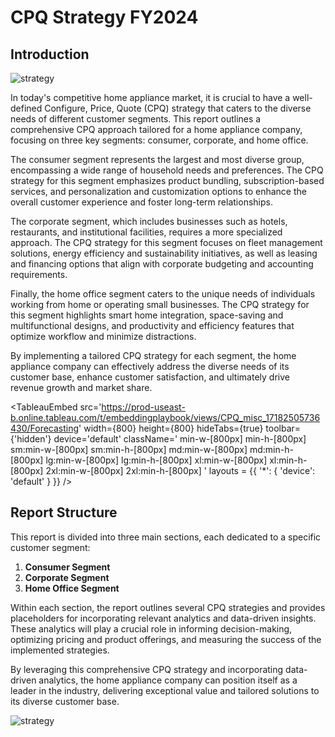 
# CPQ Strategy FY2024

## Introduction

![strategy](https://images.unsplash.com/photo-1707761918029-1295034aa31e?q=80&w=2940&auto=format&fit=crop&ixlib=rb-4.0.3&ixid=M3wxMjA3fDB8MHxwaG90by1wYWdlfHx8fGVufDB8fHx8fA%3D%3D)

In today's competitive home appliance market, it is crucial to have a well-defined Configure, Price, Quote (CPQ) strategy that caters to the diverse needs of different customer segments. This report outlines a comprehensive CPQ approach tailored for a home appliance company, focusing on three key segments: consumer, corporate, and home office.

The consumer segment represents the largest and most diverse group, encompassing a wide range of household needs and preferences. The CPQ strategy for this segment emphasizes product bundling, subscription-based services, and personalization and customization options to enhance the overall customer experience and foster long-term relationships.

The corporate segment, which includes businesses such as hotels, restaurants, and institutional facilities, requires a more specialized approach. The CPQ strategy for this segment focuses on fleet management solutions, energy efficiency and sustainability initiatives, as well as leasing and financing options that align with corporate budgeting and accounting requirements.

Finally, the home office segment caters to the unique needs of individuals working from home or operating small businesses. The CPQ strategy for this segment highlights smart home integration, space-saving and multifunctional designs, and productivity and efficiency features that optimize workflow and minimize distractions.

By implementing a tailored CPQ strategy for each segment, the home appliance company can effectively address the diverse needs of its customer base, enhance customer satisfaction, and ultimately drive revenue growth and market share.

<TableauEmbed
  src='https://prod-useast-b.online.tableau.com/t/embeddingplaybook/views/CPQ_misc_17182505736430/Forecasting'
  width={800}
  height={800}
  hideTabs={true}
  toolbar={'hidden'}
  device='default'
  className='
  min-w-[800px] min-h-[800px]
  sm:min-w-[800px] sm:min-h-[800px]
  md:min-w-[800px] md:min-h-[800px]
  lg:min-w-[800px] lg:min-h-[800px]
  xl:min-w-[800px] xl:min-h-[800px]
  2xl:min-w-[800px] 2xl:min-h-[800px]
  '
  layouts = {{
    '*': { 'device': 'default' }
  }}
/>

## Report Structure

This report is divided into three main sections, each dedicated to a specific customer segment:

1. **Consumer Segment**
2. **Corporate Segment**
3. **Home Office Segment**

Within each section, the report outlines several CPQ strategies and provides placeholders for incorporating relevant analytics and data-driven insights. These analytics will play a crucial role in informing decision-making, optimizing pricing and product offerings, and measuring the success of the implemented strategies.

By leveraging this comprehensive CPQ strategy and incorporating data-driven analytics, the home appliance company can position itself as a leader in the industry, delivering exceptional value and tailored solutions to its diverse customer base.

![strategy](https://images.unsplash.com/photo-1454165804606-c3d57bc86b40?q=80&w=2940&auto=format&fit=crop&ixlib=rb-4.0.3&ixid=M3wxMjA3fDB8MHxwaG90by1wYWdlfHx8fGVufDB8fHx8fA%3D%3D)
